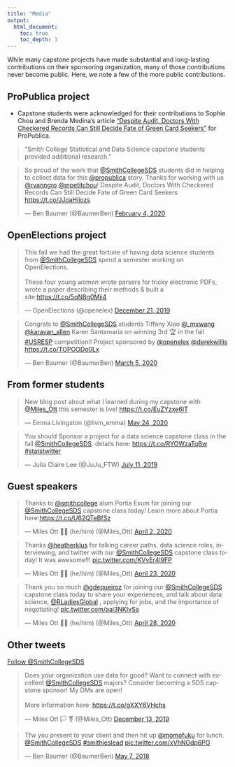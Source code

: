 ```yaml
---
title: "Media"
output:
  html_document:
    toc: true
    toc_depth: 3
---
```


While many capstone projects have made substantial and long-lasting contributions on their sponsoring organization, many of those contributions never become public. 
Here, we note a few of the more public contributions. 


## ProPublica project

- Capstone students were acknowledged for their contributions to Sophie Chou and Brenda Medina's article ["Despite Audit, Doctors With Checkered Records Can Still Decide Fate of Green Card Seekers"](https://www.propublica.org/article/despite-audit-doctors-with-checkered-records-can-still-decide-fate-of-green-card-seekers) for ProPublica.  

> "Smith College Statistical and Data Science capstone students provided additional research."

<blockquote class="twitter-tweet"><p lang="en" dir="ltr">So proud of the work that <a href="https://twitter.com/SmithCollegeSDS?ref_src=twsrc%5Etfw">@SmithCollegeSDS</a> students did in helping to collect data for this <a href="https://twitter.com/propublica?ref_src=twsrc%5Etfw">@propublica</a> story. Thanks for working with us <a href="https://twitter.com/ryanngro?ref_src=twsrc%5Etfw">@ryanngro</a> <a href="https://twitter.com/mpetitchou?ref_src=twsrc%5Etfw">@mpetitchou</a>! Despite Audit, Doctors With Checkered Records Can Still Decide Fate of Green Card Seekers <a href="https://t.co/JJoaHiiozs">https://t.co/JJoaHiiozs</a></p>&mdash; Ben Baumer (@BaumerBen) <a href="https://twitter.com/BaumerBen/status/1224746812424294401?ref_src=twsrc%5Etfw">February 4, 2020</a></blockquote> <script async src="https://platform.twitter.com/widgets.js" charset="utf-8"></script> 

## OpenElections project

<blockquote class="twitter-tweet"><p lang="en" dir="ltr">This fall we had the great fortune of having data science students from <a href="https://twitter.com/SmithCollegeSDS?ref_src=twsrc%5Etfw">@SmithCollegeSDS</a> spend a semester working on OpenElections.<br><br>These four young women wrote parsers for tricky electronic PDFs, wrote a paper describing their methods &amp; built a site:<a href="https://t.co/5qN8g0Mji4">https://t.co/5qN8g0Mji4</a></p>&mdash; OpenElections (@openelex) <a href="https://twitter.com/openelex/status/1208400228581302273?ref_src=twsrc%5Etfw">December 21, 2019</a></blockquote> <script async src="https://platform.twitter.com/widgets.js" charset="utf-8"></script>

<blockquote class="twitter-tweet"><p lang="en" dir="ltr">Congrats to <a href="https://twitter.com/SmithCollegeSDS?ref_src=twsrc%5Etfw">@SmithCollegeSDS</a> students Tiffany Xiao <a href="https://twitter.com/_mxwang?ref_src=twsrc%5Etfw">@_mxwang</a> <a href="https://twitter.com/karavan_allen?ref_src=twsrc%5Etfw">@karavan_allen</a> Karen Santamaria on winning 3rd 🏆 in the fall <a href="https://twitter.com/hashtag/USRESP?src=hash&amp;ref_src=twsrc%5Etfw">#USRESP</a> competition!! Project sponsored by <a href="https://twitter.com/openelex?ref_src=twsrc%5Etfw">@openelex</a> <a href="https://twitter.com/derekwillis?ref_src=twsrc%5Etfw">@derekwillis</a> <a href="https://t.co/TOPOODo0Lx">https://t.co/TOPOODo0Lx</a></p>&mdash; Ben Baumer (@BaumerBen) <a href="https://twitter.com/BaumerBen/status/1235363781754138626?ref_src=twsrc%5Etfw">March 5, 2020</a></blockquote> <script async src="https://platform.twitter.com/widgets.js" charset="utf-8"></script>


## From former students

<blockquote class="twitter-tweet"><p lang="en" dir="ltr">New blog post about what I learned during my capstone with <a href="https://twitter.com/Miles_Ott?ref_src=twsrc%5Etfw">@Miles_Ott</a> this semester is live! <a href="https://t.co/EuZYzxe6IT">https://t.co/EuZYzxe6IT</a></p>&mdash; Emma Livingston (@livin_emma) <a href="https://twitter.com/livin_emma/status/1264604872319647745?ref_src=twsrc%5Etfw">May 24, 2020</a></blockquote> <script async src="https://platform.twitter.com/widgets.js" charset="utf-8"></script> 


<blockquote class="twitter-tweet"><p lang="en" dir="ltr">You should Sponsor a project for a data science capstone class in the fall <a href="https://twitter.com/SmithCollegeSDS?ref_src=twsrc%5Etfw">@SmithCollegeSDS</a>. details here: <a href="https://t.co/RYOWzaTqBw">https://t.co/RYOWzaTqBw</a> <a href="https://twitter.com/hashtag/statstwitter?src=hash&amp;ref_src=twsrc%5Etfw">#statstwitter</a></p>&mdash; Julia Claire Lee (@JuJu_FTW) <a href="https://twitter.com/JuJu_FTW/status/1149431386845020160?ref_src=twsrc%5Etfw">July 11, 2019</a></blockquote> <script async src="https://platform.twitter.com/widgets.js" charset="utf-8"></script> 

## Guest speakers


<blockquote class="twitter-tweet"><p lang="en" dir="ltr">Thanks to <a href="https://twitter.com/smithcollege?ref_src=twsrc%5Etfw">@smithcollege</a> alum Portia Exum for joining our <a href="https://twitter.com/SmithCollegeSDS?ref_src=twsrc%5Etfw">@SmithCollegeSDS</a> capstone class today! Learn more about Portia here:<a href="https://t.co/U62QTeBfSz">https://t.co/U62QTeBfSz</a></p>&mdash; Miles Ott 🏳️‍⚧️ (he/him) (@Miles_Ott) <a href="https://twitter.com/Miles_Ott/status/1245793688879616005?ref_src=twsrc%5Etfw">April 2, 2020</a></blockquote> <script async src="https://platform.twitter.com/widgets.js" charset="utf-8"></script> 

<blockquote class="twitter-tweet"><p lang="en" dir="ltr">Thanks <a href="https://twitter.com/heatherklus?ref_src=twsrc%5Etfw">@heatherklus</a> for talking career paths, data science roles, interviewing, and twitter with our <a href="https://twitter.com/SmithCollegeSDS?ref_src=twsrc%5Etfw">@SmithCollegeSDS</a> capstone class today! It was awesome!!! <a href="https://t.co/KVvEr4l9FP">pic.twitter.com/KVvEr4l9FP</a></p>&mdash; Miles Ott 🏳️‍⚧️ (he/him) (@Miles_Ott) <a href="https://twitter.com/Miles_Ott/status/1253399091029184519?ref_src=twsrc%5Etfw">April 23, 2020</a></blockquote> <script async src="https://platform.twitter.com/widgets.js" charset="utf-8"></script> 

<blockquote class="twitter-tweet"><p lang="en" dir="ltr">Thank you so much <a href="https://twitter.com/gdequeiroz?ref_src=twsrc%5Etfw">@gdequeiroz</a> for joining our <a href="https://twitter.com/SmithCollegeSDS?ref_src=twsrc%5Etfw">@SmithCollegeSDS</a> capstone class today to share your experiences, and talk about data science, <a href="https://twitter.com/RLadiesGlobal?ref_src=twsrc%5Etfw">@RLadiesGlobal</a> , applying for jobs, and the importance of negotiating! <a href="https://t.co/aai3NKIvSa">pic.twitter.com/aai3NKIvSa</a></p>&mdash; Miles Ott 🏳️‍⚧️ (he/him) (@Miles_Ott) <a href="https://twitter.com/Miles_Ott/status/1255211283017801728?ref_src=twsrc%5Etfw">April 28, 2020</a></blockquote> <script async src="https://platform.twitter.com/widgets.js" charset="utf-8"></script> 


## Other tweets


<a href="https://twitter.com/SmithCollegeSDS?ref_src=twsrc%5Etfw" class="twitter-follow-button" data-show-count="false">Follow @SmithCollegeSDS</a><script async src="https://platform.twitter.com/widgets.js" charset="utf-8"></script>

<blockquote class="twitter-tweet"><p lang="en" dir="ltr">Does your organization use data for good? Want to connect with excellent <a href="https://twitter.com/SmithCollegeSDS?ref_src=twsrc%5Etfw">@SmithCollegeSDS</a> majors? Consider becoming a SDS capstone sponsor! My DMs are open!<br><br>More information here: <a href="https://t.co/gXXY6VHchs">https://t.co/gXXY6VHchs</a></p>&mdash; Miles Ott 🏳️
⚧️ (@Miles_Ott) <a href="https://twitter.com/Miles_Ott/status/1205568686226116608?ref_src=twsrc%5Etfw">December 13, 2019</a></blockquote> <script async src="https://platform.twitter.com/widgets.js" charset="utf-8"></script>

<blockquote class="twitter-tweet"><p lang="en" dir="ltr">Tfw you present to your client and then hit up <a href="https://twitter.com/momofuku?ref_src=twsrc%5Etfw">@momofuku</a> for lunch. <a href="https://twitter.com/SmithCollegeSDS?ref_src=twsrc%5Etfw">@SmithCollegeSDS</a> <a href="https://twitter.com/hashtag/smithieslead?src=hash&amp;ref_src=twsrc%5Etfw">#smithieslead</a> <a href="https://t.co/xVhNGdp6PG">pic.twitter.com/xVhNGdp6PG</a></p>&mdash; Ben Baumer (@BaumerBen) <a href="https://twitter.com/BaumerBen/status/993555071916019712?ref_src=twsrc%5Etfw">May 7, 2018</a></blockquote> <script async src="https://platform.twitter.com/widgets.js" charset="utf-8"></script> 